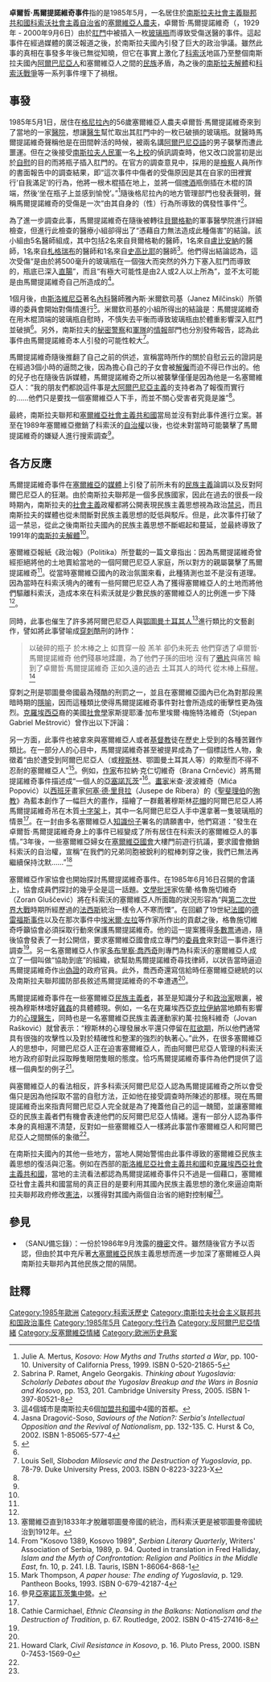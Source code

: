 {{noteTA
|T=zh-cn:乔尔杰·马丁诺维奇事件; zh-tw:卓爾哲·馬爾提諾維奇事件;
|1=zh-cn:乔尔杰·马丁诺维奇; zh-tw:卓爾哲·馬爾提諾維奇;
|2=zh-cn:马丁诺维奇; zh-tw:馬爾提諾維奇;
}}
'''卓爾哲·馬爾提諾維奇事件'''指的是1985年5月，一名居住於[[南斯拉夫社會主義聯邦共和國|南斯拉夫社會主義聯邦共和國]][[科索沃社會主義自治省|科索沃社會主義自治省]]的[[塞爾維亞人|塞爾維亞人]][[農夫|農夫]]，卓爾哲·馬爾提諾維奇（{{lang-sr|Ђорђе Мартиновић/Đorđe Martinović}}，1929年 - 2000年9月6日）由於[[肛門|肛門]]中被插入一枚[[玻璃|玻璃]][[瓶|瓶]]而導致受傷送醫的事件。這起事件在經過媒體的廣泛報道之後，於南斯拉夫國內引發了巨大的政治爭議。雖然此事的真相在事發多年後已無從知曉，但它在事實上激化了[[科索沃|科索沃]]地區乃至整個南斯拉夫國內[[阿爾巴尼亞人|阿爾巴尼亞人]]和塞爾維亞人之間的[[民族|民族]]矛盾，為之後的[[南斯拉夫解體|南斯拉夫解體]]和[[科索沃戰爭|科索沃戰爭]]等一系列事件埋下了禍根。

==事發==
1985年5月1日，居住在[[格尼拉內|格尼拉內]]的56歲塞爾維亞人農夫卓爾哲·馬爾提諾維奇來到了當地的一家[[醫院|醫院]]，想讓[[醫生|醫生]]幫忙取出其肛門中的一枚已破損的玻璃瓶。就醫時馬爾提諾維奇聲稱他是在田間幹活的時候，被兩名講[[阿爾巴尼亞語|阿爾巴尼亞語]]的男子襲擊而遭此噩運。但在之後接受[[南斯拉夫人民軍|南斯拉夫人民軍]]一名[[上校|上校]]的偵訊調查時，他又改口說當初是出於[[自慰|自慰]]的目的而將瓶子插入肛門的。在官方的調查意見中，採用的是[[檢察|檢察]]人員所作的書面報告中的調查結果，即“這次事件中傷者的受傷原因是其在自家的田裡實行‘自我滿足’的行為，他將一根木棍插在地上，並將一個[[啤酒|啤酒]]瓶倒插在木棍的頂端，然後‘坐在瓶子上並感到愉悅’。”<ref name="mertus">Julie A. Mertus, ''Kosovo: How Myths and Truths started a War'', pp. 100-10. University of California Press, 1999. ISBN 0-520-21865-5</ref>隨後格尼拉內的地方管理部門也發表聲明，聲稱馬爾提諾維奇的受傷是一次“由其自身的（性）行為所導致的偶發性事件”<ref name="ramet">Sabrina P. Ramet, Angelo Georgakis. ''Thinking about Yugoslavia: Scholarly Debates about the Yugoslav Breakup and the Wars in Bosnia and Kosovo'', pp. 153, 201. Cambridge University Press, 2005. ISBN 1-397-80521-8</ref>。

為了進一步調查此事，馬爾提諾維奇在隨後被轉往[[貝爾格勒|貝爾格勒]]的軍事醫學院進行詳細檢查，但進行此檢查的醫療小組卻得出了“憑藉自力無法造成此種傷害”的結論。該小組由5名醫師組成，其中包括2名來自貝爾格勒的醫師，1名來自[[盧比安納|盧比安納]]的醫師，1名來自[[札格瑞布|札格瑞布]]的醫師和1名來自[[史高比耶|史高比耶]]的醫師<ref>這4個城市是南斯拉夫6個[[加盟共和國|加盟共和國]]中4國的首都。</ref>。他們得出結論認為，這次受傷“是由於將500毫升的玻璃瓶在一個強大而突然的外力下塞入肛門而導致的，瓶底已深入[[直腸|直腸]]”，而且“有極大可能性是由2人或2人以上所為”，並不太可能是由馬爾提諾維奇自己所造成的<ref name="soso">Jasna Dragović-Soso, ''Saviours of the Nation?: Serbia's Intellectual Opposition and the Revival of Nationalism'', pp. 132-135. C. Hurst & Co, 2002. ISBN 1-85065-577-4</ref>。

1個月後，由[[斯洛維尼亞|斯洛維尼亞]]著名[[內科|內科]]醫師雅內斯·米爾欽司基（Janez Milčinski）所領導的委員會開始對傷情進行{{link-en|二次診斷|Second opinion}}<ref>{{Cite web |url=http://www.ism-mf.si/Zgodovina/ |title=存档副本 |access-date=2014-06-21 |archive-date=2021-06-16 |archive-url=https://web.archive.org/web/20210616231303/https://www.ism-mf.si/Zgodovina/ }}</ref>。米爾欽司基的小組所得出的結論是：馬爾提諾維奇在用木棍頂端的玻璃瓶自慰時，不慎失去平衡而導致玻璃瓶由於體重影響深入肛門並破損<ref name="soso" />。另外，南斯拉夫的[[秘密警察|秘密警察]]和[[軍隊|軍隊]]的[[情報|情報]]部門也分別發佈報告，認為此事件由馬爾提諾維奇本人引發的可能性較大<ref name="sell">Louis Sell, ''Slobodan Milosevic and the Destruction of Yugoslavia'', pp. 78-79. Duke University Press, 2003. ISBN 0-8223-3223-X</ref>。

馬爾提諾維奇隨後推翻了自己之前的供述，宣稱當時所作的關於自慰云云的證詞是在經過3個小時的逼問之後，因為擔心自己的子女會被[[解僱|解僱]]而迫不得已作出的。他的兒子也在隨後告訴媒體，馬爾提諾維奇之所以被襲擊僅僅是因為他是一名塞爾維亞人：“我的朋友們都說這件事是[[大阿爾巴尼亞|大阿爾巴尼亞]][[領土收復主義|主義]]的支持者為了報復而實行的……他們只是要找一個塞爾維亞人下手，而並不關心受害者究竟是誰”<ref name="mertus" />。

最終，南斯拉夫聯邦和[[塞爾維亞社會主義共和國|塞爾維亞社會主義共和國]]當局並沒有對此事件進行立案。甚至在1989年塞爾維亞撤銷了科索沃的[[自治權|自治權]]以後，也從未對當時可能襲擊了馬爾提諾維奇的嫌疑人進行搜索調查<ref name="sell" />。

==各方反應==
馬爾提諾維奇事件在[[塞爾維亞|塞爾維亞]]的[[媒體|媒體]]上引發了前所未有的[[民族主義|民族主義]]論調以及反對阿爾巴尼亞人的狂潮。由於南斯拉夫聯邦是一個多民族國家，因此在過去的很長一段時期內，南斯拉夫的[[社會主義|社會主義]]政權都將公開表現民族主義思想視為政治[[禁忌|禁忌]]，而且南斯拉夫的媒體也從未間斷對民族主義思想的貶低與駁斥。但是，此次事件打破了這一禁忌，從此之後南斯拉夫國內的民族主義思想不斷崛起和蔓延，並最終導致了1991年的[[南斯拉夫解體|南斯拉夫解體]]<ref name="mertus" />。

塞爾維亞報紙《政治報》（Politika）所登載的一篇文章指出：因為馬爾提諾維奇曾經拒絕將他的土地賣給當地的一個阿爾巴尼亞人家庭，所以對方的親屬襲擊了馬爾提諾維奇<ref name="sell" />。從當時塞爾維亞國內的政治氛圍來看，此種猜測也並不是沒有道理。因為當時在科索沃境內的確有一些阿爾巴尼亞人為了獲得塞爾維亞人的土地而將他們驅離科索沃，造成本來在科索沃就是少數民族的塞爾維亞人的比例進一步下降<ref name="mertus" />。

同時，此事也催生了許多將阿爾巴尼亞人與[[鄂圖曼帝國|鄂圖曼]][[土耳其人|土耳其人]]<ref>塞爾維亞直到1833年才脫離鄂圖曼帝國的統治，而科索沃更是被鄂圖曼帝國統治到1912年。</ref>進行類比的文藝創作，譬如將此事譬喻成[[穿刺|穿刺]]酷刑的詩作：

<blockquote><poem>
以破碎的瓶子
於木棒之上
如貫穿一般
羔羊
卻仍未死去
他們穿透了卓爾哲·馬爾提諾維奇
他們殘暴地蹂躪，為了他們子孫的田地
沒有了[[鴉片|鴉片]]與痛苦
輪到了卓爾哲·馬爾提諾維奇
正如久遠的過去
土耳其人的時代
從木棒上蘇醒。<ref>From "Kosovo 1389, Kosovo 1989", ''Serbian Literary Quarterly'', Writers' Association of Serbia, 1989, p. 94. Quoted in translation in Fred Halliday, ''Islam and the Myth of Confrontation: Religion and Politics in the Middle East'', fn. 10, p. 241. I.B. Tauris, ISBN 1-86064-868-1</ref>
</poem></blockquote>

穿刺之刑是鄂圖曼帝國最為殘酷的刑罰之一，並且在塞爾維亞國內已化為對那段黑暗時期的[[隱喻|隱喻]]，因而這種類比使得馬爾提諾維奇事件對社會所造成的衝擊性更為強烈。[[克羅埃西亞|克羅埃西亞]]裔的美國[[社會學|社會學]]家斯提耶潘·加布里埃爾·梅施特洛維奇（Stjepan Gabriel Meštrović）曾作出以下評論：

{{Quotation|（塞爾維亞人的）所有傳說，文化，以及民族傳統和[[民謠|民謠]]中都或多或少地存在“以長棒行穿刺之刑”這一意象。長達5個世紀的歷史現實以及由此產生的那些傳說，都使得穿刺之刑已經變成了民族傳統中對土耳其人的壓迫統治表現恐懼的一個核心要素，而這次的事件恰好與穿刺之刑具有高度的類似性。因此，馬爾提諾維奇事件可以說是在普通塞爾維亞民眾的心目中，提供了一個將阿爾巴尼亞人與“土耳其人”劃上等號的充分理由。|斯提耶潘·加布里埃爾·梅施特洛維奇（Stjepan Gabriel Meštrović）<ref>Stjepan Gabriel Meštrović, "Genocide After Emotion: The Postemotional Balkan War", p. 95. Routledge, 1996. ISBN 0-415-12294-5</ref>}}

另一方面，此事件也被拿來與塞爾維亞人或者[[基督教|基督教]]徒在歷史上受到的各種苦難作類比。在一部分人的心目中，馬爾提諾維奇甚至被提昇成為了一個標誌性人物，象徵着“由於遭受到阿爾巴尼亞人（或[[穆斯林|穆斯林]]、鄂圖曼土耳其人等）的欺壓而不得不忍耐的塞爾維亞人”<ref>Mark Thompson, ''A paper house: The ending of Yugoslavia'', p. 129. Pantheon Books, 1993. ISBN 0-679-42187-4</ref>。例如，[[作家|作家]]布拉納·克仁切維奇（Brana Crnčević）將馬爾提諾維奇事件描述成“一個人的[[亞塞諾瓦茨|亞塞諾瓦茨]]”<ref>參見[[亞塞諾瓦茨集中營|亞塞諾瓦茨集中營]]。</ref>。[[畫家|畫家]]米查·波波維奇（Mića Popović）以[[西班牙|西班牙]]畫家[[何塞·德·里貝拉|何塞·德·里貝拉]]（Jusepe de Ribera）的《[[聖斐理伯|聖斐理伯]]的[[殉教|殉教]]》為藍本創作了一幅巨大的畫作，描繪了一群戴著穆斯林[[花帽_(中亞)|花帽]]的阿爾巴尼亞人將馬爾提諾維奇吊在木質[[十字架|十字架]]上，其中一名阿爾巴尼亞人手中還拿著一隻玻璃瓶的情景<ref name="ramet" />。在一封由多名塞爾維亞人[[知識份子|知識份子]]署名的請願書中，他們寫道：“發生在卓爾哲·馬爾提諾維奇身上的事件已經變成了所有居住在科索沃的塞爾維亞人的事情。”3年後，一些塞爾維亞婦女在[[塞爾維亞國會|塞爾維亞國會]]大樓門前遊行抗議，要求國會撤銷科索沃的自治權，宣稱“在我們的兄弟同胞被銳利的棍棒刺穿之後，我們已無法再繼續保持沈默……”<ref>Cathie Carmichael, ''Ethnic Cleansing in the Balkans: Nationalism and the Destruction of Tradition'', p. 67. Routledge, 2002. ISBN 0-415-27416-8</ref>

塞爾維亞作家協會也開始探討馬爾提諾維奇事件。在1985年6月16日召開的會議上，協會成員們探討的幾乎全是這一話題。[[文學批評|文學批評]]家佐蘭·格魯施切維奇（Zoran Gluščević）將在科索沃的塞爾維亞人所面臨的狀況形容為“與[[第二次世界大戰|第二次世界大戰]]時期所經歷過的[[法西斯|法西斯]]統治一樣令人不寒而慄”。在回顧了19世紀[[法國|法國]]的[[德雷福斯事件|德雷福斯事件]]以及在那次事件中[[埃米爾·左拉|埃米爾·左拉]]等作家所作出的貢獻之後，格魯施切維奇呼籲協會必須採取行動來保護馬爾提諾維奇。他的這一提案獲得[[多數票|多數票]]通過，隨後協會發表了一封公開信，要求塞爾維亞國會成立專門的[[委員會|委員會]]來對這一事件進行調查<ref name="soso" />。另一名塞爾維亞人作家[[多布里察·喬西奇|多布里察·喬西奇]]則專門為科索沃的塞爾維亞人成立了一個叫做“協助到底”的組織，欲幫助馬爾提諾維奇尋找律師，以狀告當時逼迫馬爾提諾維奇作出[[偽證|偽證]]的政府官員。此外，喬西奇還寫信給時任塞爾維亞總統的{{link-sh|伊萬·斯坦鮑利奇|Ivan Stambolić}}以及南斯拉夫聯邦國防部長敘述馬爾提諾維奇的不幸遭遇<ref name="soso" />。

馬爾提諾維奇事件在一些塞爾維亞[[民族主義者|民族主義者]]，甚至是知識分子和[[政治家|政治家]]眼裏，被視為穆斯林嗜好[[雞姦|雞姦]]的具體體現。例如，一名在克羅埃西亞[[塞爾維亞克拉伊納共和國|克拉伊納]]當地頗有影響力的[[心理醫生|心理醫生]]，同時也是一名塞爾維亞民族主義運動家約萬·拉施科維奇（Jovan Rašković）就曾表示：“穆斯林的心理發展水平還只停留在[[肛欲期|肛欲期]]，所以他們通常具有很強的攻擊性以及對於精確性和整潔的強烈的執著心。”此外，在很多塞爾維亞人的思想中，阿爾巴尼亞人正在迫害塞爾維亞人，而由阿爾巴尼亞人管理的科索沃地方政府卻對此採取睜隻眼閉隻眼的態度。恰巧馬爾提諾維奇事件為他們提供了這樣一個典型的例子<ref>Howard Clark, ''Civil Resistance in Kosovo'', p. 16. Pluto Press, 2000. ISBN 0-7453-1569-0</ref>。

與塞爾維亞人的看法相反，許多科索沃阿爾巴尼亞人認為馬爾提諾維奇之所以會受傷只是因為他採取不當的自慰方法，正如他在接受調查時所陳述的那樣。現在馬爾提諾維奇出來指責阿爾巴尼亞人完全就是為了掩蓋他自己的這一醜聞，並讓塞爾維亞的民族主義者們有機會表達他們的反阿爾巴尼亞人情緒。還有一部分人認為事件本身的真相還不清楚，反對如一些塞爾維亞人一樣將此事當作塞爾維亞人和阿爾巴尼亞人之間關係的象徵<ref name="mertus" />。

在南斯拉夫國內的其他一些地方，當地人開始警惕由此事件導致的塞爾維亞民族主義思想的復活與氾濫。例如在西部的[[斯洛維尼亞社會主義共和國|斯洛維尼亞社會主義共和國]]和[[克羅埃西亞社會主義共和國|克羅埃西亞社會主義共和國]]，當地的主流看法都認為馬爾提諾維奇事件只不過是一個藉口，塞爾維亞社會主義共和國當局的真正目的是要利用其國內民族主義思想的激化來逼迫南斯拉夫聯邦政府修改[[憲法|憲法]]，以獲得對其國內兩個自治省的絕對控制權<ref name="soso" />。

== 參見 ==
* {{link-sh|塞爾維亞科學藝術學院備忘錄|Memorandum SANU}}（SANU備忘錄）：一份於1986年9月洩露的[[機密|機密]]文件。雖然隨後官方予以否認，但由於其中充斥著[[大塞爾維亞|大塞爾維亞]]民族主義思想而進一步加深了塞爾維亞人與南斯拉夫聯邦內其他民族之間的隔閡。

==註釋==
{{reflist|2}}

[[Category:1985年歐洲|Category:1985年歐洲]]
[[Category:科索沃歷史|Category:科索沃歷史]]
[[Category:南斯拉夫社会主义联邦共和国政治事件|Category:南斯拉夫社会主义联邦共和国政治事件]]
[[Category:1985年5月|Category:1985年5月]]
[[Category:性行為|Category:性行為]]
[[Category:反阿爾巴尼亞情緒|Category:反阿爾巴尼亞情緒]]
[[Category:反塞爾維亞情緒|Category:反塞爾維亞情緒]]
[[Category:欧洲历史悬案|Category:欧洲历史悬案]]